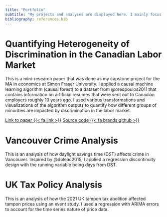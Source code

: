 ```yaml
---
title: "Portfolio"
subtitle: "My projects and analyses are displayed here. I mainly focus on economic topics, and the coding is done primarily with R."
bibliography: references.bib
---
```


# Quantifying Heterogeneity of Discrimination in the Canadian Labor Market

This is a mini-research paper that was done as my capstone project for the MA in economics at Simon Fraser University. I applied a causal machine learning algorithm (causal forest) to a dataset from @oreopoulos2011 that contains information on artificial resumes that were sent out to Canadian employers roughly 10 years ago. I used various transformations and visualizations of the algorithm outputs to quantify how different groups of minorities are impacted by discrimination in the labor market.

[Link to paper {{< fa link >}}](files/899_Paper.pdf){.btn .btn-outline-primary} [Source code {{< fa brands github >}}](https://github.com/TopologicalDonut/My-Projects/tree/main/Master's%20Paper){.btn .btn-outline-primary}

# Vancouver Crime Analysis

This is an analysis of how daylight savings time (DST) affects crime in Vancouver. Inspired by @doleac2015, I applied a regression discontinuity design with the running variable being days from DST.

# UK Tax Policy Analysis

This is an analysis of how the 2021 UK tampon tax abolition affected tampon prices using an event study. I used a regression with ARIMA errors to account for the time series nature of price data.
